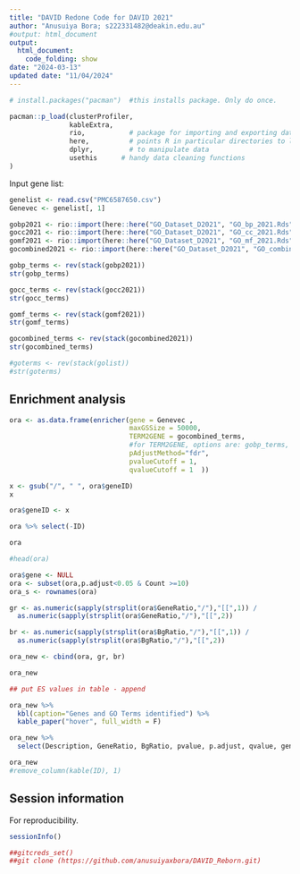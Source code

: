 ```yaml
---
title: "DAVID Redone Code for DAVID 2021"
author: "Anusuiya Bora; s222331482@deakin.edu.au"
#output: html_document
output: 
  html_document:
    code_folding: show 
date: "2024-03-13"
updated date: "11/04/2024"
---
```


```r

# install.packages("pacman")  #this installs package. Only do once.

pacman::p_load(clusterProfiler,
               kableExtra,
               rio,           # package for importing and exporting data
               here,          # points R in particular directories to look for files; uses relative file paths; to tell R where our data is; used with "rio" package; good for relative file path
               dplyr,         # to manipulate data
               usethis      # handy data cleaning functions
)


```


Input gene list:

``` r

genelist <- read.csv("PMC6587650.csv")
Genevec <- genelist[, 1]

```

```r

gobp2021 <- rio::import(here::here("GO_Dataset_D2021", "GO_bp_2021.Rds"))
gocc2021 <- rio::import(here::here("GO_Dataset_D2021", "GO_cc_2021.Rds"))
gomf2021 <- rio::import(here::here("GO_Dataset_D2021", "GO_mf_2021.Rds"))
gocombined2021 <- rio::import(here::here("GO_Dataset_D2021", "GO_combined_2021.Rds"))


```


```r
gobp_terms <- rev(stack(gobp2021))
str(gobp_terms)

gocc_terms <- rev(stack(gocc2021))
str(gocc_terms)

gomf_terms <- rev(stack(gomf2021))
str(gomf_terms)

gocombined_terms <- rev(stack(gocombined2021))
str(gocombined_terms)

#goterms <- rev(stack(golist))
#str(goterms)

```

## Enrichment analysis

```r
ora <- as.data.frame(enricher(gene = Genevec ,
                              maxGSSize = 50000, 
                              TERM2GENE = gocombined_terms, 
                              #for TERM2GENE, options are: gobp_terms, gocc_terms,                                    gomf_terms, gocombined_terms
                              pAdjustMethod="fdr",  
                              pvalueCutoff = 1, 
                              qvalueCutoff = 1  ))

x <- gsub("/", " ", ora$geneID)
x

ora$geneID <- x

ora %>% select(-ID)

ora
```

``` r
#head(ora)

```


``` r

ora$gene <- NULL
ora <- subset(ora,p.adjust<0.05 & Count >=10)
ora_s <- rownames(ora)

gr <- as.numeric(sapply(strsplit(ora$GeneRatio,"/"),"[[",1)) /
  as.numeric(sapply(strsplit(ora$GeneRatio,"/"),"[[",2))

br <- as.numeric(sapply(strsplit(ora$BgRatio,"/"),"[[",1)) /
  as.numeric(sapply(strsplit(ora$BgRatio,"/"),"[[",2))

ora_new <- cbind(ora, gr, br)

ora_new

## put ES values in table - append


```


```r

ora_new %>%
  kbl(caption="Genes and GO Terms identified") %>%
  kable_paper("hover", full_width = F)

ora_new %>% 
  select(Description, GeneRatio, BgRatio, pvalue, p.adjust, qvalue, geneID, Count)

ora_new
#remove_column(kable(ID), 1)

```

## Session information

For reproducibility.

```r

sessionInfo()

```

```r

##gitcreds_set()
##git clone (https://github.com/anusuiyaxbora/DAVID_Reborn.git)

```